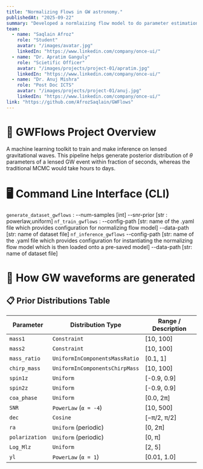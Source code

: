 ---
title: "Normalizing Flows in GW astronomy."
publishedAt: "2025-09-22"
summary: "Developed a normlaizing flow model to do parameter estimation of lensed gravitational waves."
team:
  - name: "Saqlain Afroz"
    role: "Student"
    avatar: "/images/avatar.jpg"
    linkedIn: "https://www.linkedin.com/company/once-ui/"
  - name: "Dr. Apratim Ganguly"
    role: "Scietific Officer"
    avatar: "/images/projects/project-01/apratim.jpg"
    linkedIn: "https://www.linkedin.com/company/once-ui/"
  - name: "Dr. Anuj Mishra"
    role: "Post Doc ICTS"
    avatar: "/images/projects/project-01/anuj.jpg"
    linkedIn: "https://www.linkedin.com/company/once-ui/"
link: "https://github.com/AfrozSaqlain/GWFlows"
---
# 🔭 GWFlows Project Overview

A machine learning toolkit to train and make inference on lensed gravitational waves. This pipeline helps generate posterior distribution of $\theta$ parameters of a lensed GW event within fraction of seconds, whereas the traditional MCMC would take hours to days.

# 🖥️ Command Line Interface (CLI)
`generate_dataset_gwflows` : --num-samples [int] --snr-prior [str : powerlaw,uniform]
`nf_train_gwflows` : --config-path [str: name of the .yaml file which provides configuration for normalizing flow model] --data-path [str: name of dataset file]
`nf_inference_gwflows` --config-path [str: name of the .yaml file which provides configuration for instantiating the normalizing flow model which is then loaded onto a pre-saved model] --data-path [str: name of dataset file]

# 🌊 How GW waveforms are generated


## 📋 Prior Distributions Table

| **Parameter**   | **Distribution Type**              | **Range / Description**       |
|------------------|------------------------------------|-------------------------------|
| `mass1`         | `Constraint`                       | [10, 100]                     |
| `mass2`         | `Constraint`                       | [10, 100]                     |
| `mass_ratio`    | `UniformInComponentsMassRatio`     | [0.1, 1]                     |
| `chirp_mass`    | `UniformInComponentsChirpMass`     | [10, 100]                     |
| `spin1z`        | `Uniform`                          | [-0.9, 0.9]                    |
| `spin2z`        | `Uniform`                          | [-0.9, 0.9]                    |
| `coa_phase`     | `Uniform`                          | [0.0, 2π]                     |
| `SNR`           | `PowerLaw` (`α = -4`)              | [10, 500]                   |
| `dec`           | `Cosine`                           | [−π/2, π/2]                   |
| `ra`            | `Uniform` (periodic)               | [0, 2π]                       |
| `polarization`  | `Uniform` (periodic)               | [0, π]                        |
| `Log_Mlz`       | `Uniform`                          | [2, 5]                        |
| `yl`            | `PowerLaw` (`α = 1`)               | [0.01, 1.0]                   |


